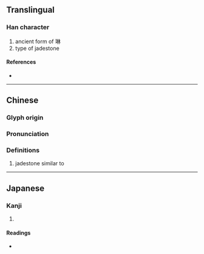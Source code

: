 {{also|琳|玲}}
{{character info}}
==Translingual==

===Han character===
{{Han char|rn=96|rad=玉|as=04|sn=8|four=|canj=MGOIN,XMGO|ids=⿰王今}}

# ancient form of 琳
# type of jadestone

====References====
* {{Han ref|kx=0728.160|dkj=20873|dj=1140.150|hdz=21104.110|uh=73AA|ud=29610}}

----

==Chinese==
{{zh-forms|alt=琳}}

===Glyph origin===
{{Han etym}}

===Pronunciation===
{{zh-pron
|m=jiān,yín,qián,lín
|c=gaam1
|mc=y
|oc=y
|ma=
|cat=
}}

===Definitions===
{{zh-hanzi}}

# jadestone similar to {{zh-l|瑊玏}}
{{zh-see|琳|a}}

----

==Japanese==

===Kanji===
{{ja-kanji|grade=|rs=玉04}}

# {{rfdef|ja|sort=玉04}}

====Readings====
* {{ja-readings|on=[[かん]] (kan), [[けん]] (ken), [[げん]] (gen), [[ぎん]] (gin), [[ごん]] (gon), [[りん]] (rin)|kun=}}